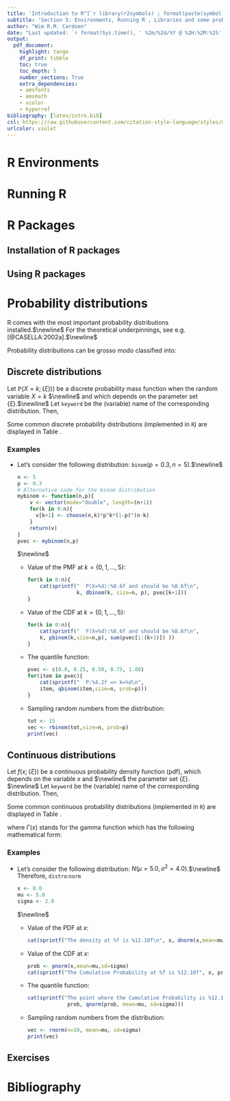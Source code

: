 ```yaml
---
title: 'Introduction to R^[`r library(r2symbols) ; format(paste(symbol("copyright") , " - Wim R.M. Cardoen, 2022 - The content can neither be copied nor distributed without the **explicit** permission of the author."))`]'
subtitle: 'Section 5: Environments, Running R , Libraries and some probability distributions'
author: "Wim R.M. Cardoen"
date: "Last updated: `r format(Sys.time(), ' %2m/%2d/%Y @ %2H:%2M:%2S')`"
output:
  pdf_document:
    highlight: tango
    df_print: tibble
    toc: true
    toc_depth: 5
    number_sections: True
    extra_dependencies:
    - amsfonts
    - amsmath
    - xcolor
    - hyperref
bibliography: [latex/intro.bib]
csl: https://raw.githubusercontent.com/citation-style-language/styles/master/research-institute-for-nature-and-forest.csl
urlcolor: violet
---
```


\newpage

# R Environments
\texttt{under construction}

# Running R
\texttt{under construction}

# R Packages
\texttt{under construction}

## Installation of R packages

## Using R packages

# Probability distributions

R comes with the most important probability distributions installed.$\newline$
For the theoretical underpinnings, see e.g. [@CASELLA:2002a].$\newline$

Probability distributions can be grosso modo classified into:
\begin{itemize}
\item discrete distributions
\item continuous distributions
\end{itemize}

## Discrete distributions

Let $\mathbb{P}(X=k;\{\xi\})$) be a discrete probability mass function when the random variable $X=k$ $\newline$
and which depends on the parameter set $\{\xi\}$.$\newline$
Let $\texttt{keyword}$ be the (variable) name of the corresponding distribution. Then,

\begin{itemize}
   \item $\textbf{d}\texttt{keyword}(k, \ldots)$ : calculates the probability $\mathbb{P}(X=k)$  
   \item $\textbf{p}\texttt{keyword}(k, \ldots)$ : calculates the cumulative probability function (CDF) at $k$:$\newline$
           $\displaystyle F(X=k;\{\xi\}) := \sum_{j=0}^k \mathbb{P}(X=j)$
   \item $\textbf{q}\texttt{keyword}(p, \ldots)$: calculates the value of $k$ where $p=F(k;\{\xi\})$ or $\newline$
          $\displaystyle k = \lceil F^{-1}(p;\{\xi\}) \rceil$
   \item $\textbf{r}\texttt{keyword}(n, \ldots)$: generates a vector of $n$ random values sampled from the distribution $\texttt{keyword}$.         
\end{itemize}

\newpage

Some common discrete probability distributions (implemented in $\texttt{R}$) are displayed in Table \ref{TABLE:DISCRETE}.

\begin{table}[ht]
   \begin{center}
    \begin{tabular}{c|ccc}
  \texttt{keyword} & Name     &  $\mathbb{P}(X=k;\{\xi\})$                                           & Parameter set ($\{\xi\}$) \\
  \hline
  \texttt{binom}  & Binomial &  $\displaystyle \binom{n}{k}p^k(1-p)^{n-k}$         & $0 \le p \le 1$  \\
  \texttt{nbinom} & Negative Binomial & $\displaystyle  \binom{k+r-1}{k}(1-p)^kp^r$    & $0 \le p \le 1$ ; $r>0$ \\
  \texttt{hyper}  & Hypergeometric & $\displaystyle \frac{ \binom{K}{k} \binom{N-K}{n-k}}{\binom{N}{n}}$ &  $N\in \{0,1,2,\dots\}$; $K,n\in\{0,1,\ldots,N\}$ \\ 
  \texttt{pois}   & Poisson  &  $\displaystyle \frac{\lambda^k\,e^{-\lambda}}{k!}$ & $0 < \lambda < \infty$ \\  
  \hline
  \end{tabular}
  \end{center}
  \caption{A few common discrete probability distributions.}
  \label{TABLE:DISCRETE}
\end{table}  

### Examples

- Let's consider the following distribution: $\texttt{binom}(p=0.3,n=5)$.$\newline$
  
  ```R
  n <- 5
  p <- 0.3
  # Alternative code for the binom distribution
  mybinom <- function(n,p){
      v <- vector(mode="double", length=(n+1))
      for(k in 0:n){
        v[k+1] <- choose(n,k)*p^k*(1-p)^(n-k)  
      }
      return(v)
  }
  pvec <- mybinom(n,p)
  ```
  $\newline$

  * Value of the PMF at $k=\{0,1,\ldots,5\}$:
    ```R
    for(k in 0:n){
        cat(sprintf("  P(X=%d):%8.6f and should be %8.6f\n", 
                    k, dbinom(k, size=n, p), pvec[k+1]))
    }  
    ```

  * Value of the CDF at $k=\{0,1,\ldots,5\}$:
    ```R
    for(k in 0:n){
        cat(sprintf("  F(X=%d):%8.6f and should be %8.6f\n", 
        k, pbinom(k,size=n,p), sum(pvec[1:(k+1)]) ))
    }  
    ```
  
  * The quantile function:  
    ```R
    pvec <- c(0.0, 0.25, 0.50, 0.75, 1.00)
    for(item in pvec){
        cat(sprintf("  P:%4.2f => k=%d\n", 
        item, qbinom(item,size=n, prob=p)))
    }
    ```  
    
  * Sampling random numbers from the distribution:
    ```R
    tot <- 15
    vec <- rbinom(tot,size=n, prob=p)
    print(vec)
    ```
     
     
 
## Continuous distributions

Let $f(x; \{\xi\})$ be a continuous probability density function (pdf), which depends on the variable $x$ and $\newline$ 
the parameter set $\{\xi\}$. $\newline$
Let $\texttt{keyword}$ be the (variable) name of the corresponding distribution. Then,

\begin{itemize}
   \item $\textbf{d}\texttt{keyword}(x, \ldots)$ : calculates the value of the pdf at $x$, i.e.  $\newline$
         $f(x;\{\xi\})$
   \item $\textbf{p}\texttt{keyword}(x, \ldots)$ : calculates the cumulative probability function (cdf) at $x$:$\newline$
           $\displaystyle F(x;\{\xi\}) := \int_{-\infty}^{x} f(t;\{\xi\})\, dt$
   \item $\textbf{q}\texttt{keyword}(p, \ldots)$: calculates the value of $x$ where $p=F(x;\{\xi\})$ or $\newline$
          $\displaystyle x = F^{-1}(p;\{\xi\})$
   \item $\textbf{r}\texttt{keyword}(n, \ldots)$: generates a vector of $n$ random values sampled from the distribution $\texttt{keyword}$.         
\end{itemize}

\newpage

Some common continuous probability distributions (implemented in $\texttt{R}$) are displayed in Table \ref{TABLE:CONTINUOUS}.

\begin{table}[ht]
   \begin{center}
    \begin{tabular}{c|cccc}
  \texttt{keyword} & Name & $f(x;\{ \xi \})$      &      \texttt{Dom}($x$)   & Parameter set ($\{\xi\}$)\\
  \hline
  \texttt{unif}   &  Uniform      &  $\displaystyle \frac{1}{(b-a)}$    &   $a \le x \le b$ &  $a,b$  \\
  \texttt{norm}   &  Normal       &  $\displaystyle \frac{1}{\sqrt{2\pi\sigma^2}}\,\exp\Big (-\frac{(x-\mu)^2}{2\sigma^2} \Big )$ & $-\infty < x < \infty$  & $-\infty < \mu <  \infty$ , $\sigma >0$  \\
  \texttt{cauchy} &  Cauchy       &  $\displaystyle \frac{1}{\pi\sigma} \frac{1}{1+\Big(\frac{x-\theta}{\sigma}  \Big)^2}$    &  $-\infty < x < \infty$  &  $-\infty < \theta <  \infty$ , $\sigma >0$ \\
  \texttt{t}      &  Student's t  &  $\displaystyle \frac{\Gamma(\frac{\nu+1}{2})}{\Gamma(\frac{\nu}{2})}\frac{1}{\nu \pi} \frac{1}{\Big(1+\frac{x^2}{\nu}\Big)^{(\nu+1)/2}}$ &  $-\infty < x < \infty$  & $\nu=1,2, \ldots$ \\
  \texttt{chisq}  &  Chi-squared  &  $\displaystyle \frac{1}{\Gamma(\nu/2)2^{(\nu/2)}} x^{(\nu/2)-1}e^{-\frac{x}{2}}$ & $0 \le x < \infty$  & $\nu=1,2, \ldots$ \\
  \texttt{f}      &  F            &  $\displaystyle \frac{\Gamma \Big(\frac{\nu_1+\nu_2}{2}\Big)}{ \Gamma \Big(\frac{\nu_1}{2}\Big) \Gamma \Big(\frac{\nu_2}{2}\Big)} \frac{x^{(\nu_1-2)/2}}
                            {\Bigg(1+  \Big( \frac{\nu_1}{\nu_2}   \Big)x \Bigg)^{(\nu_1+\nu_2)/2}}$ &  $ 0 \le x < \infty$  &   $\nu_1, \nu_2=1,2, \ldots$\\
  \texttt{exp}    &  Exponential  &  $\displaystyle \lambda e^{-\lambda x}$ & $0 \le x < \infty$&   $\lambda >0$\\
     \hline
    \end{tabular}
  \end{center}
  \caption{A few common continuous probability distributions.}
  \label{TABLE:CONTINUOUS}
\end{table}   
   
where $\Gamma(x)$ stands for the gamma function which has the following mathematical form:
\begin{equation}
   \Gamma(x) := \int_0^{\infty} t^{x-1} e^{-x} dt \nonumber
\end{equation}

### Examples

- Let's consider the following distribution: $N(\mu=5.0,\sigma^2=4.0)$.$\newline$
  Therefore, $\texttt{distro}$:$\texttt{norm}$
  
  \begin{figure}[h]
     \centering
        \includegraphics[width=0.60\textwidth]{img/norm.pdf}
        \caption{Plot of the normal distribution (red). The area under the curve (blue) represents$\newline$the cumulative probability at $x=8.0$.}
  \end{figure}
 
  ```R
  x <- 8.0
  mu <- 5.0
  sigma <- 2.0
  ```
  $\newline$

  * Value of the PDF at $x$:
    ```R
    cat(sprintf("The density at %f is %12.10f\n", x, dnorm(x,mean=mu, sd=sigma)))
    ```
    
  * Value of the CDF at $x$:  
    ```R
    prob <- pnorm(x,mean=mu,sd=sigma)
    cat(sprintf("The Cumulative Probability at %f is %12.10f", x, prob))
    ```
    
  * The quantile function:  
    ```R
    cat(sprintf("The point where the Cumulative Probability is %12.10f: %8.4f", 
                 prob, qnorm(prob, mean=mu, sd=sigma)))
    ```
    
  * Sampling random numbers from the distribution:
    ```R
    vec <- rnorm(n=10, mean=mu, sd=sigma)
    print(vec)
    ```

## Exercises

\begin{enumerate}
\item Generate vectors with $10^4$, $10^5$, $10^6$, $10^7$ random numbers from the $\chi^2(\nu=5)$ distribution.$\newline$
      Calculate the mean, as well as the variance for each of those vectors. ($\textcolor{blue}{\textbf{mean()}}$, $\textcolor{blue}{\textbf{var()}}$) $\newline$
      Note: If $X \sim \chi^2(\nu)$ $\Rightarrow$ $\mathbb{E}[X]=\nu$ and $\mathbb{V}[X]=2\nu$
\item A brewer from the far-away lands of Hatu wants to follow the land's alcohol ordinance (i.e. a maximum of $5\%$ ethanol per volume). In order to comply with the law he sent a batch of independent samples to a certified lab. The lab results are to be found in the file \texttt{data/beer.csv}.

His plan is to perform a simple one-sided hypothesis test:
\begin{align}
  H_0 :& \;\mu_0=5.0 \;\;\;\nonumber \\ 
  H_1 :& \;\mu \neq \mu_0 \nonumber
\end{align}

He assumes that the alcohol $\%$ per volume is normally distributed (over the different samples/batches of beer) i.e. $N(\mu, \sigma^2)$ 
where $\mu$ is supposed to be $5.0$ but where $\sigma^2$ is unknown.

Let $c_{1- \alpha}$ be the (critical) point that separates the acceptance region ($\mathcal{A}$) with $\mathbb{P}(\mathcal{A})=1-\alpha$ from $\newline$
the rejection region ($\mathcal{R}$) with $\mathbb{P}(\mathcal{R})=\alpha$.
Therefore,
\begin{align}
  \alpha = & \; \mathbb{P}(\overline{X} > c_{1-\alpha}| \mu=\mu_0)   \nonumber \\
         = & \; \mathbb{P}\Big(\frac{ \overline{X} - \mu_0  }{s/\sqrt{n}} > \frac{ c_{1-\alpha} - \mu_0} {s/\sqrt{n}} \Big )  \nonumber \\
         = & \; \mathbb{P}\Big ( \frac{ \overline{X} -  \mu_0 }{s/\sqrt{n}} > t_{1-\alpha}(\nu=n-1) \Big ) \nonumber 
\end{align}
where t stands for $\texttt{Student's t}$ distribution, $s^2$ is the sample variance, $n$ the number of measurements.

\begin{itemize}
\item Read the lab results from the file $\texttt{data/beer.csv}$. (Hint: use $\textcolor{blue}{\textbf{read.csv()}}$ to read the file).
\item Calculate the numerical value ($\tau$) of the test-statistic T, given by:
\begin{equation}
   T = \frac{\overline{X}-\mu_0}{s/\sqrt{n}} \;\; \sim \, t(\nu=n-1) \nonumber
\end{equation}
\item Determine $t_{0.95}(\nu=n-1)$, i.e. the critical point such that $\mathbb{P}(\mathcal{R})=0.05$.
\item Decide whether the brewer should reject $H_0$ (i.e. reject if $\tau >t_{0.95}(\nu=n-1)$).
\item What is the probability of the area under the curve for $t \in [\tau,+\infty)$?
\end{itemize}

\item Check out the following \href{https://www.guinness-storehouse.com/content/pdf/archive-factsheets/general-history/wsgosset-and-students-t-test.pdf}{link} 
      if you are interested in the origin of $\texttt{Student's t}$ distribution.
\end{enumerate}
# Bibliography


  



